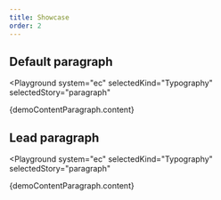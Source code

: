 ```yaml
---
title: Showcase
order: 2
---
```




## Default paragraph

<Playground
  system="ec"
  selectedKind="Typography"
  selectedStory="paragraph"
>
  <p className="ecl-u-type-paragraph">{demoContentParagraph.content}</p>
</Playground>

## Lead paragraph

<Playground
  system="ec"
  selectedKind="Typography"
  selectedStory="paragraph"
>
  <p className="ecl-u-type-paragraph-lead">{demoContentParagraph.content}</p>
</Playground>
